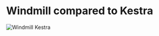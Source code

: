 # Windmill compared to Kestra

![Windmill Kestra](../assets/compared_to/windmill_kestra.png 'Windmill Kestra')